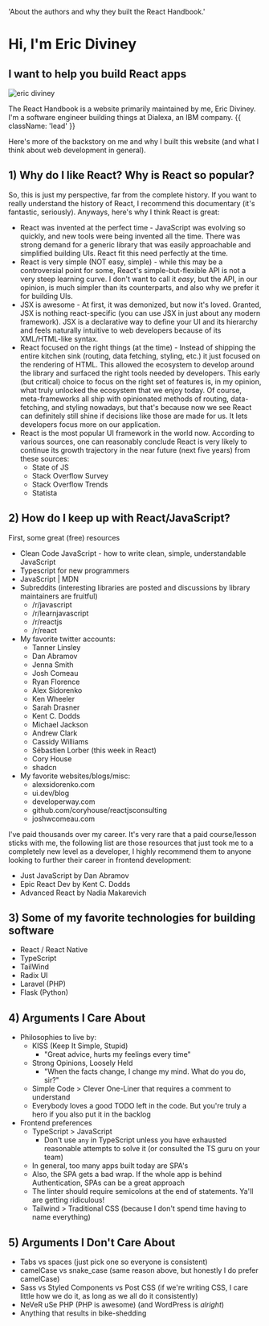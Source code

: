   'About the authors and why they built the React Handbook.'

# Hi, I'm Eric Diviney

## I want to help you build React apps

<img
  className="max-w-[170px] rounded-full"
  src="/eric-diviney.jpg"
  alt="eric diviney"
/>

The React Handbook is a website primarily maintained by me, <Resource url='https://twitter.com/EricDiviney'>Eric Diviney</Resource>. I'm a software engineer building things at <Resource url='https://www.dialexa.com/'>Dialexa, an IBM company</Resource>. {{ className: 'lead' }}

Here's more of the backstory on me and why I built this website (and what I think about web development in general).

## 1) Why do I like React? Why is React so popular?

So, this is just my perspective, far from the complete history. If you want to really understand the history of React, I recommend this <Resource url='https://www.youtube.com/watch?v=8pDqJVdNa44'>documentary</Resource> (it's fantastic, seriously). Anyways, here's why I think React is great:

- React was invented at the perfect time - JavaScript was evolving so quickly, and new tools were being invented all the time. There was strong demand for a generic library that was easily approachable and simplified building UIs. React fit this need perfectly at the time.
- React is very simple (NOT easy, simple) - while this may be a controversial point for some, React's simple-but-flexible API is not a very steep learning curve. I don't want to call it _easy_, but the API, in our opinion, is much simpler than its counterparts, and also why we prefer it for building UIs.
- JSX is awesome - At first, it was demonized, but now it's loved. Granted, JSX is nothing react-specific (you can use JSX in just about any modern framework). JSX is a declarative way to define your UI and its hierarchy and feels naturally intuitive to web developers because of its XML/HTML-like syntax.
- React focused on the right things (at the time) - Instead of shipping the entire kitchen sink (routing, data fetching, styling, etc.) it just focused on the rendering of HTML. This allowed the ecosystem to develop around the library and surfaced the right tools needed by developers. This early (but critical) choice to focus on the right set of features is, in my opinion, what truly unlocked the ecosystem that we enjoy today. Of course, meta-frameworks all ship with opinionated methods of routing, data-fetching, and styling nowadays, but that's because now we see React can definitely still shine if decisions like those are made for us. It lets developers focus more on our application.
- React is the most popular UI framework in the world now. According to various sources, one can reasonably conclude React is very likely to continue its growth trajectory in the near future (next five years) from these sources:
  - <Resource url='https://2022.stateofjs.com/en-US/libraries/'>State of JS</Resource>
  - <Resource url='https://survey.stackoverflow.co/2022/#section-most-popular-technologies-web-frameworks-and-technologies'>Stack Overflow Survey</Resource>
  - <Resource url='https://gist.github.com/tkrotoff/b1caa4c3a185629299ec234d2314e190'>Stack Overflow Trends</Resource>
  - <Resource url='https://www.statista.com/statistics/1124699/worldwide-developer-survey-most-used-frameworks-web/'>Statista</Resource>

## 2) How do I keep up with React/JavaScript?

First, some great (free) resources

- <Resource url='https://github.com/ryanmcdermott/clean-code-javascript'>Clean Code JavaScript</Resource> - how to write clean, simple, understandable JavaScript
- <Resource url='https://www.typescriptlang.org/docs/handbook/typescript-from-scratch.html'>Typescript for new programmers</Resource>
- <Resource url='https://developer.mozilla.org/en-US/docs/Web/JavaScript'>JavaScript | MDN</Resource>
- Subreddits (interesting libraries are posted and discussions by library maintainers are fruitful)
  - <Resource url='https://www.reddit.com/r/javascript/'>/r/javascript</Resource>
  - <Resource url='https://www.reddit.com/r/learnjavascript/'>/r/learnjavascript</Resource>
  - <Resource url='https://www.reddit.com/r/reactjs/'>/r/reactjs</Resource>
  - <Resource url='https://www.reddit.com/r/react/'>/r/react</Resource>
- My favorite twitter accounts:
  - <Resource url='https://twitter.com/tannerlinsley'>Tanner Linsley</Resource>
  - <Resource url='https://twitter.com/dan_abramov'>Dan Abramov</Resource>
  - <Resource url='https://twitter.com/jjenzz'>Jenna Smith</Resource>
  - <Resource url='https://twitter.com/JoshWComeau'>Josh Comeau</Resource>
  - <Resource url='https://twitter.com/ryanflorence'>Ryan Florence</Resource>
  - <Resource url='https://twitter.com/asidorenko_'>Alex Sidorenko</Resource>
  - <Resource url='https://twitter.com/ken_wheeler'>Ken Wheeler</Resource>
  - <Resource url='https://twitter.com/sarah_edo'>Sarah Drasner</Resource>
  - <Resource url='https://twitter.com/kentcdodds'>Kent C. Dodds</Resource>
  - <Resource url='https://twitter.com/mjackson'>Michael Jackson</Resource>
  - <Resource url='https://twitter.com/acdlite'>Andrew Clark</Resource>
  - <Resource url='https://twitter.com/cassidoo'>Cassidy Williams</Resource>
  - <Resource url='https://twitter.com/sebastienlorber'>Sébastien Lorber (this week in React)</Resource>
  - <Resource url='https://twitter.com/housecor'>Cory House</Resource>
  - <Resource url='https://twitter.com/shadcn'>shadcn</Resource>
- My favorite websites/blogs/misc:
  - <Resource url='https://alexsidorenko.com'>alexsidorenko.com</Resource>
  - <Resource url='https://ui.dev/blog'>ui.dev/blog</Resource>
  - <Resource url='https://www.developerway.com'>developerway.com</Resource>
  - <Resource url='https://github.com/coryhouse/reactjsconsulting/issues'>github.com/coryhouse/reactjsconsulting</Resource>
  - <Resource url='https://www.joshwcomeau.com/tutorials/react'>joshwcomeau.com</Resource>

I've paid thousands over my career. It's very rare that a paid course/lesson sticks with me, the following list are those resources that just took me to a completely new level as a developer, I highly recommend them to anyone looking to further their career in frontend development:

- <Resource url='https://justjavascript.com/'>Just JavaScript</Resource> by Dan Abramov
- <Resource url='https://epicreact.dev/'>Epic React Dev</Resource> by Kent C. Dodds
- <Resource url='https://advanced-react.com/'>Advanced React</Resource> by Nadia Makarevich

## 3) Some of my favorite technologies for building software

- React / React Native
- TypeScript
- TailWind
- Radix UI
- Laravel (PHP)
- Flask (Python)

## 4) Arguments I Care About

- Philosophies to live by:
  - KISS (Keep It Simple, Stupid)
    - "Great advice, hurts my feelings every time"
  - Strong Opinions, Loosely Held
    - "When the facts change, I change my mind. What do you do, sir?"
  - Simple Code > Clever One-Liner that requires a comment to understand
  - Everybody loves a good TODO left in the code. But you're truly a hero if you also put it in the backlog
- Frontend preferences
  - TypeScript > JavaScript
    - Don't use `any` in TypeScript unless you have exhausted reasonable attempts to solve it (or consulted the TS guru on your team)
  - In general, too many apps built today are SPA's
  - Also, the SPA gets a bad wrap. If the whole app is behind Authentication, SPAs can be a great approach
  - The linter should require semicolons at the end of statements. Ya'll are getting ridiculous!
  - Tailwind > Traditional CSS (because I don't spend time having to name everything)

## 5) Arguments I Don't Care About

- Tabs vs spaces (just pick one so everyone is consistent)
- camelCase vs snake_case (same reason above, but honestly I do prefer camelCase)
- Sass vs Styled Components vs Post CSS (if we're writing CSS, I care little how we do it, as long as we all do it consistently)
- NeVeR uSe PHP (PHP is awesome) (and WordPress is _alright_)
- Anything that results in <Resource url='https://en.wikipedia.org/wiki/Law_of_triviality'>bike-shedding</Resource>
